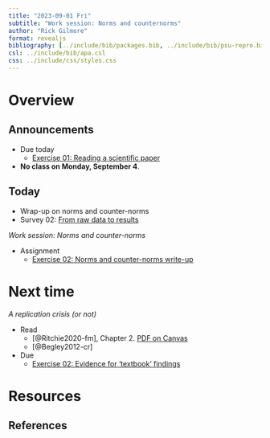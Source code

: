 ```yaml
---
title: "2023-09-01 Fri"
subtitle: "Work session: Norms and counternorms"
author: "Rick Gilmore"
format: revealjs
bibliography: [../include/bib/packages.bib, ../include/bib/psu-repro.bib]
csl: ../include/bib/apa.csl
css: ../include/css/styles.css
---
```


# Overview

## Announcements

- [Due today]{.orange_due}
    - [Exercise 01: Reading a scientific paper](../ex01-read-a-scientific-paper.qmd)
- **No class on Monday, September 4**.

## Today

- Wrap-up on norms and counter-norms
- Survey 02: [From raw data to results](survey-02.qmd)

*Work session: Norms and counter-norms*

- [Assignment]{.green_assigned}
    - [Exercise 02: Norms and counter-norms write-up](../ex02-norms-counternorms.qmd)

# Next time

*A replication crisis (or not)*

- Read
    - [@Ritchie2020-fm], Chapter 2. [PDF on Canvas](https://psu.instructure.com/courses/2280122/files/folder/readings?preview=151876802)
    - [@Begley2012-cr]
- [Due]{.orange_due}
    - [Exercise 02: Evidence for 'textbook' findings](../exercises/ex02-textbook-findings.qmd)

# Resources

## References

